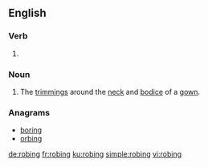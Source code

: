 ==English==

===Verb===
{{head|en|present participle}}

# {{present participle of|robe|lang=en}}

===Noun===
{{en-noun|~}}

# {{context|historical|mostly|plural|lang=en}} The [[trimming]]s around the [[neck]] and [[bodice]] of a [[gown]].

===Anagrams===
* [[boring#English|boring]]
* [[orbing#English|orbing]]

[[de:robing]]
[[fr:robing]]
[[ku:robing]]
[[simple:robing]]
[[vi:robing]]